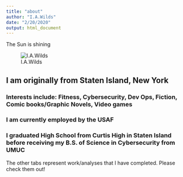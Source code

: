 ```yaml
---
title: "about"
author: "I.A.Wilds"
date: "2/20/2020"
output: html_document
---
```


The Sun is shining

![I.A.Wilds](/Users/THEBU/Desktop/Doing Data Science/Week 12/simple website/wildzealot.github.io/pik_sun.jpg)


## I am originally from Staten Island, New York

### Interests include: Fitness, Cybersecurity, Dev Ops, Fiction, Comic books/Graphic Novels, Video games

### I am currently employed by the USAF

### I graduated High School from Curtis High in Staten Island before receiving my B.S. of Science in Cybersecurity from UMUC


The other tabs represent work/analyses that I have completed. Please check them out!